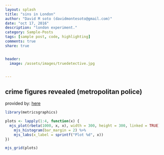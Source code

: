 ```yaml
---
layout: splash
title: "sins in London"
author: "David M soto (davidmontesoto@gmail.com)"
date: "oct 17, 2016"
description: "london experiment."
category: Sample-Posts
tags: [sample post, code, highlighting]
comments: true
share: true


header:
  image: /assets/images/truedetective.jpg


---
```



## crime figures revealed (metropolitan police)

provided by:  [here](https://data.police.uk/data/)



```r
library(metricsgraphics)

plots <- lapply(1:4, function(x) {
  mjs_plot(rbeta(1000, x, x), width = 300, height = 300, linked = TRUE) %>%
    mjs_histogram(bar_margin = 2) %>%
    mjs_labs(x_label = sprintf("Plot %d", x))
})

mjs_grid(plots)
```
